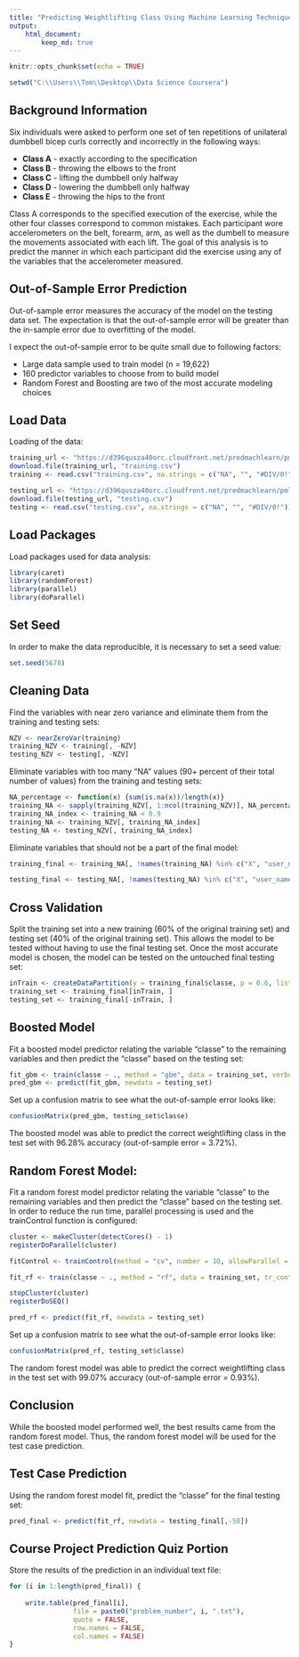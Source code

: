 ```yaml
---
title: "Predicting Weightlifting Class Using Machine Learning Techniques"
output: 
    html_document:
        keep_md: true
---
```


```r
knitr::opts_chunk$set(echo = TRUE)
```

```r
setwd("C:\\Users\\Tom\\Desktop\\Data Science Coursera")
```

## Background Information

Six individuals were asked to perform one set of ten repetitions of unilateral dumbbell bicep curls correctly and incorrectly in the following ways: 

* **Class A** - exactly according to the specification
* **Class B** - throwing the elbows to the front
* **Class C** - lifting the dumbbell only halfway
* **Class D** - lowering the dumbbell only halfway
* **Class E** - throwing the hips to the front

Class A corresponds to the specified execution of the exercise, while the other four classes correspond to common mistakes. Each participant wore accelerometers on the belt, forearm, arm, as well as the dumbell to measure the movements associated with each lift. The goal of this analysis is to predict the manner in which each participant did the exercise using any of the variables that the accelerometer measured.

## Out-of-Sample Error Prediction

Out-of-sample error measures the accuracy of the model on the testing data set. The expectation is that the out-of-sample error will be greater than the in-sample error due to overfitting of the model. 

I expect the out-of-sample error to be quite small due to following factors:

* Large data sample used to train model (n = 19,622)
* 160 predictor variables to choose from to build model
* Random Forest and Boosting are two of the most accurate modeling choices

## Load Data

Loading of the data:

```r
training_url <- "https://d396qusza40orc.cloudfront.net/predmachlearn/pml-training.csv"
download.file(training_url, "training.csv")
training <- read.csv("training.csv", na.strings = c("NA", "", "#DIV/0!"))

testing_url <- "https://d396qusza40orc.cloudfront.net/predmachlearn/pml-testing.csv"
download.file(testing_url, "testing.csv")
testing <- read.csv("testing.csv", na.strings = c("NA", "", "#DIV/0!"))
```

## Load Packages

Load packages used for data analysis:

```r
library(caret)
library(randomForest)
library(parallel)
library(doParallel)
```

## Set Seed

In order to make the data reproducible, it is necessary to set a seed value:

```r
set.seed(5678)
```

## Cleaning Data

Find the variables with near zero variance and eliminate them from the training and testing sets:

```r
NZV <- nearZeroVar(training)
training_NZV <- training[, -NZV]
testing_NZV <- testing[, -NZV]
```

Eliminate variables with too many "NA" values (90+ percent of their total number of values) from the training and testing sets:

```r
NA_percentage <- function(x) {sum(is.na(x))/length(x)}
training_NA <- sapply(training_NZV[, 1:ncol(training_NZV)], NA_percentage)
training_NA_index <- training_NA < 0.9
training_NA <- training_NZV[, training_NA_index]
testing_NA <- testing_NZV[, training_NA_index]
```

Eliminate variables that should not be a part of the final model:

```r
training_final <- training_NA[, !names(training_NA) %in% c("X", "user_name", "raw_timestamp_part_1", "raw_timestamp_part_2", "cvtd_timestamp", "num_window")]

testing_final <- testing_NA[, !names(testing_NA) %in% c("X", "user_name", "raw_timestamp_part_1", "raw_timestamp_part_2", "cvtd_timestamp", "num_window")]
```

## Cross Validation

Split the training set into a new training (60% of the original training set) and testing set (40% of the original training set). This allows the model to be tested without having to use the final testing set. Once the most accurate model is chosen, the model can be tested on the untouched final testing set:

```r
inTrain <- createDataPartition(y = training_final$classe, p = 0.6, list = FALSE)
training_set <- training_final[inTrain, ]     
testing_set <- training_final[-inTrain, ]    
```

## Boosted Model

Fit a boosted model predictor relating the variable "classe" to the remaining variables and then predict the "classe" based on the testing set: 

```r
fit_gbm <- train(classe ~ ., method = "gbm", data = training_set, verbose = FALSE)
pred_gbm <- predict(fit_gbm, newdata = testing_set)
```

Set up a confusion matrix to see what the out-of-sample error looks like:

```r
confusionMatrix(pred_gbm, testing_set$classe)
```

The boosted model was able to predict the correct weightlifting class in the test set with 96.28% accuracy (out-of-sample error = 3.72%).

## Random Forest Model:

Fit a random forest model predictor relating the variable "classe" to the remaining variables and then predict the "classe" based on the testing set. In order to reduce the run time, parallel processing is used and the trainControl function is configured:

```r
cluster <- makeCluster(detectCores() - 1) 
registerDoParallel(cluster)

fitControl <- trainControl(method = "cv", number = 10, allowParallel = TRUE)

fit_rf <- train(classe ~ ., method = "rf", data = training_set, tr_contrl = fitControl)

stopCluster(cluster)
registerDoSEQ()

pred_rf <- predict(fit_rf, newdata = testing_set)
```

Set up a confusion matrix to see what the out-of-sample error looks like:

```r
confusionMatrix(pred_rf, testing_set$classe)
```

The random forest model was able to predict the correct weightlifting class in the test set with 99.07% accuracy (out-of-sample error = 0.93%).

## Conclusion

While the boosted model performed well, the best results came from the random forest model. Thus, the random forest model will be used for the test case prediction.

## Test Case Prediction

Using the random forest model fit, predict the "classe" for the final testing set:

```r
pred_final <- predict(fit_rf, newdata = testing_final[,-58])
```

## Course Project Prediction Quiz Portion

Store the results of the prediction in an individual text file:

```r
for (i in 1:length(pred_final)) {
    
    write.table(pred_final[i], 
                file = paste0("problem_number", i, ".txt"), 
                quote = FALSE, 
                row.names = FALSE, 
                col.names = FALSE)
}
```
